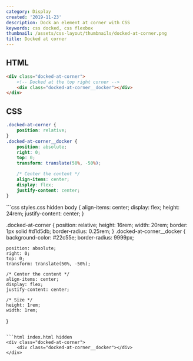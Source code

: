 ```yaml
---
category: Display
created: '2019-11-23'
description: Dock an element at corner with CSS
keywords: css docked, css flexbox
thumbnail: /assets/css-layout/thumbnails/docked-at-corner.png
title: Docked at corner
---
```


## HTML

```html
<div class="docked-at-corner">
    <!-- Docked at the top right corner -->
    <div class="docked-at-corner__docker"></div>
</div>
```

## CSS

```css
.docked-at-corner {
    position: relative;
}
.docked-at-corner__docker {
    position: absolute;
    right: 0;
    top: 0;
    transform: translate(50%, -50%);

    /* Center the content */
    align-items: center;
    display: flex;
    justify-content: center;
}
```

<Playground>
```css styles.css hidden
body {
    align-items: center;
    display: flex;
    height: 24rem;
    justify-content: center;
}

.docked-at-corner {
    position: relative;
    height: 16rem;
    width: 20rem;
    border: 1px solid #d1d5db;
    border-radius: 0.25rem;
}
.docked-at-corner__docker {
    background-color: #22c55e;
    border-radius: 9999px;

    position: absolute;
    right: 0;
    top: 0;
    transform: translate(50%, -50%);

    /* Center the content */
    align-items: center;
    display: flex;
    justify-content: center;

    /* Size */
    height: 1rem;
    width: 1rem;
}
```

```html index.html hidden
<div class="docked-at-corner">
    <div class="docked-at-corner__docker"></div>
</div>
```
</Playground>
